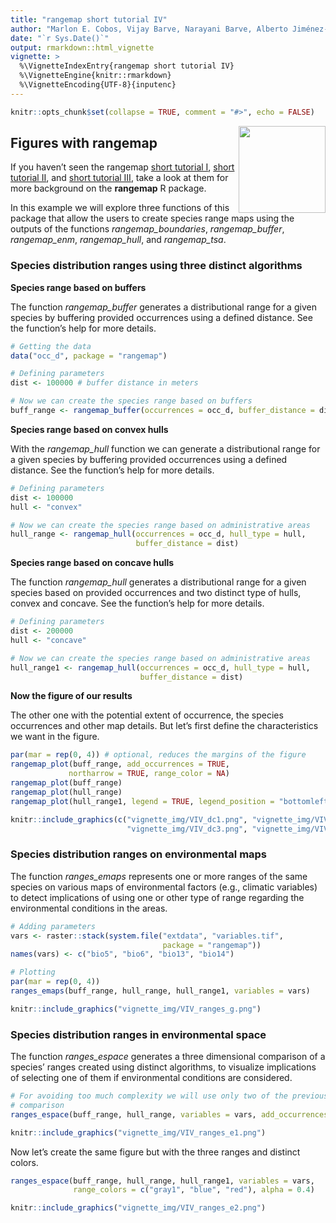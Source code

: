 ```yaml
---
title: "rangemap short tutorial IV"
author: "Marlon E. Cobos, Vijay Barve, Narayani Barve, Alberto Jiménez-Valverde, and Claudia Nuñez-Penichet"
date: "`r Sys.Date()`"
output: rmarkdown::html_vignette
vignette: >
  %\VignetteIndexEntry{rangemap short tutorial IV}
  %\VignetteEngine{knitr::rmarkdown}
  %\VignetteEncoding{UTF-8}{inputenc}
---
```


```r
knitr::opts_chunk$set(collapse = TRUE, comment = "#>", echo = FALSE)
```

<img src='vignette_img/rangemap100dpi.png' align="right" height="139" /></a>

## Figures with rangemap

If you haven't seen the rangemap [short tutorial I](rangemap_short_tutorial_I.html), [short tutorial II](rangemap_short_tutorial_II.html), and [short tutorial III](rangemap_short_tutorial_III.html), take a look at them for more background on the **rangemap** R package. 

In this example we will explore three functions of this package that allow the users to create species range maps using the outputs of the functions *rangemap_boundaries*, *rangemap_buffer*, *rangemap_enm*, *rangemap_hull*, and *rangemap_tsa*.

### Species distribution ranges using three distinct algorithms

**Species range based on buffers**

The function *rangemap_buffer* generates a distributional range for a given species by buffering provided occurrences using a defined distance. See the function's help for more details.

```r
# Getting the data
data("occ_d", package = "rangemap")

# Defining parameters
dist <- 100000 # buffer distance in meters

# Now we can create the species range based on buffers
buff_range <- rangemap_buffer(occurrences = occ_d, buffer_distance = dist)
```

**Species range based on convex hulls**

With the *rangemap_hull* function we can generate a distributional range for a given species by buffering provided occurrences using a defined distance. See the function's help for more details.

```r
# Defining parameters
dist <- 100000
hull <- "convex"

# Now we can create the species range based on administrative areas
hull_range <- rangemap_hull(occurrences = occ_d, hull_type = hull, 
                            buffer_distance = dist)
```

**Species range based on concave hulls**

The function *rangemap_hull* generates a distributional range for a given species based on provided occurrences and two distinct type of hulls, convex and concave. See the function's help for more details.

```r
# Defining parameters
dist <- 200000
hull <- "concave"

# Now we can create the species range based on administrative areas
hull_range1 <- rangemap_hull(occurrences = occ_d, hull_type = hull, 
                             buffer_distance = dist)
```

**Now the figure of our results**

The other one with the potential extent of occurrence, the species occurrences and other map details. But let's first define the characteristics we want in the figure.

```r
par(mar = rep(0, 4)) # optional, reduces the margins of the figure
rangemap_plot(buff_range, add_occurrences = TRUE, 
             northarrow = TRUE, range_color = NA)
rangemap_plot(buff_range)
rangemap_plot(hull_range)
rangemap_plot(hull_range1, legend = TRUE, legend_position = "bottomleft")
```

```r
knitr::include_graphics(c("vignette_img/VIV_dc1.png", "vignette_img/VIV_dc2.png",
                          "vignette_img/VIV_dc3.png", "vignette_img/VIV_dc4.png"))
```

### Species distribution ranges on environmental maps

The function *ranges_emaps* represents one or more ranges of the same species on various maps of environmental factors (e.g., climatic variables) to detect implications of using one or other type of range regarding the environmental conditions in the areas.


```r
# Adding parameters
vars <- raster::stack(system.file("extdata", "variables.tif",
                                  package = "rangemap"))
names(vars) <- c("bio5", "bio6", "bio13", "bio14")

# Plotting
par(mar = rep(0, 4))
ranges_emaps(buff_range, hull_range, hull_range1, variables = vars)
```

```r
knitr::include_graphics("vignette_img/VIV_ranges_g.png")
```

### Species distribution ranges in environmental space

The function *ranges_espace* generates a three dimensional comparison of a species' ranges created using distinct algorithms, to visualize implications of selecting one of them if environmental conditions are considered.

```r
# For avoiding too much complexity we will use only two of the previous ranges
# comparison
ranges_espace(buff_range, hull_range, variables = vars, add_occurrences = TRUE)

```

```r
knitr::include_graphics("vignette_img/VIV_ranges_e1.png")
```

Now let's create the same figure but with the three ranges and distinct colors.

```r
ranges_espace(buff_range, hull_range, hull_range1, variables = vars, 
              range_colors = c("gray1", "blue", "red"), alpha = 0.4)
```

```r
knitr::include_graphics("vignette_img/VIV_ranges_e2.png")
```
